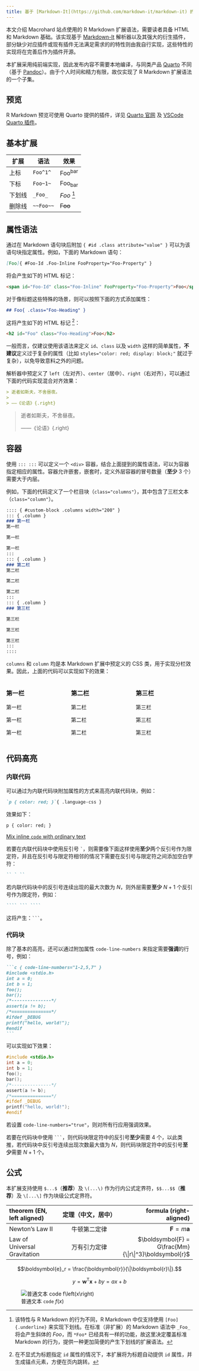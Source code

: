```yaml
---
title: 基于 [Markdown-It](https://github.com/markdown-it/markdown-it) 的 R Markdown 扩展语法实现（部分）
---
```


本文介绍 Macrohard 站点使用的 R Markdown 扩展语法，需要读者具备 HTML 和 Markdown 基础。该实现基于 [Markdown-It](https://github.com/markdown-it/markdown-it) 解析器以及其强大的衍生插件，部分缺少对应插件或现有插件无法满足需求的的特性则由我自行实现，这些特性的实现将在完善后作为插件开源。

本扩展采用纯前端实现，因此发布内容不需要本地编译，与同类产品 [Quarto](https://quarto.org) 不同（基于 [Pandoc](https://pandoc.org/)）。由于个人时间和精力有限，故仅实现了 R Markdown 扩展语法的一个子集。

## 预览

R Markdown 预览可使用 Quarto 提供的插件，详见 [Quarto 官网](https://quarto.org/) 及 [VSCode Quarto 插件](https://marketplace.visualstudio.com/items?itemName=quarto.quarto)。

## 基本扩展

|扩展|语法|效果|
|---|---|---|
|上标|`Foo^1^`|Foo^bar^|
|下标|`Foo~1~`|Foo~bar~|
|下划线|`_Foo_`|_Foo_ [^about_underline]|
|删除线|`~~Foo~~`|~~Foo~~|

[^about_underline]: 该特性与 R Markdown 的行为不同，R Markdown 中仅支持使用 `[Foo]{.underline}` 来实现下划线。在标准（非扩展）的 Markdown 语法中 `_Foo_` 将会产生斜体的 *Foo*，而 `*Foo*` 已经具有一样的功能，故这里决定覆盖标准 Markdown 的行为，提供一种更加简便的产生下划线的扩展语法。

## 属性语法

通过在 Markdown 语句块后附加 `{ #id .class attribute="value" }` 可以为该语句块指定属性。例如，下面的 Markdown 语句：

```markdown
[Foo]{ #Foo-Id .Foo-Inline FooProperty="Foo-Property" }
```

将会产生如下的 HTML 标记：

```html
<span id="Foo-Id" class="Foo-Inline" FooProperty="Foo-Property">Foo</span>
```

对于像标题这些特殊的场景，则可以按照下面的方式添加属性：

```markdown
## Foo{ .class="Foo-Heading" }
```

这将产生如下的 HTML 标记 [^about_heading_anchor]：

```html
<h2 id="Foo" class="Foo-Heading">Foo</h2>
```

[^about_heading_anchor]: 在不显式为标题指定 `id` 属性的情况下，本扩展将为标题自动提供 `id` 属性，并生成锚点元素，方便在页内跳转。

一般而言，仅建议使用该语法来定义 `id`、`class` 以及 `width` 这样的简单属性，**不建议**定义过于复杂的属性（比如 `styles="color: red; display: block;"` 就过于复杂），以免导致意料之外的问题。

解析器中预定义了 `left`（左对齐）、`center`（居中）、`right`（右对齐），可以通过下面的代码实现混合对齐效果：

```markdown
> 逝者如斯夫，不舍昼夜。
>
> ——《论语》{.right}
```

> 逝者如斯夫，不舍昼夜。
>
> ——《论语》{.right}

## 容器

使用 `::: :::` 可以定义一个 `<div>`{ .language-html } 容器，结合上面提到的属性语法，可以为容器指定相应的属性。容器允许嵌套，嵌套时，定义外层容器的冒号数量（**至少** 3 个）需要大于内层。

例如，下面的代码定义了一个栏目块（`class="columns"`），其中包含了三栏文本（`class="column"`）。

```markdown
:::: { #custom-block .columns width="200" }
::: { .column }
### 第一栏
第一栏

第一栏

第一栏
:::
::: { .column }
### 第二栏
第二栏

第二栏

第二栏
:::
::: { .column }
### 第三栏

第三栏

第三栏

第三栏
:::
::::
```

`columns` 和 `column` 均是本 Markdown 扩展中预定义的 CSS 类，用于实现分栏效果。因此，上面的代码可以实现如下的效果：

:::: { #custom-block .columns width="200" }
::: { .column }
### 第一栏
第一栏

第一栏

第一栏
:::
::: { .column }
### 第二栏
第二栏

第二栏

第二栏
:::
::: { .column }
### 第三栏

第三栏

第三栏

第三栏
:::
::::

## 代码高亮

### 内联代码

可以通过为内联代码块附加属性的方式来高亮内联代码块，例如：

```markdown
`p { color: red; }`{ .language-css }
```

效果如下：

`p { color: red; }`{.language-css}

[Mix inline `code` with ordinary text](https://macrohard.fun/)

若要在内联代码块中使用反引号 `` ` ``，则需要像下面这样使用**至少**两个反引号作为限定符，并且在反引号与限定符相邻的情况下需要在反引号与限定符之间添加空白字符：

```markdown
`` ` ``
```

若内联代码块中的反引号连续出现的最大次数为 $N$，则外层需要**至少** $N + 1$ 个反引号作为限定符，例如：

```markdown
```` ``` ````
```

这将产生：```` ``` ````。

### 代码块

除了基本的高亮，还可以通过附加属性 `code-line-numbers` 来指定需要**强调**的行号，例如：

`````markdown
```c { code-line-numbers="1-2,5,7" }
#include <stdio.h>
int a = 0;
int b = 1;
foo();
bar();
/*---------------*/
assert(a != b);
/*===============*/
#ifdef _DEBUG
printf("hello, world!");
#endif
```
`````

可以实现如下效果：

```c { code-line-numbers="1-2,5,7" }
#include <stdio.h>
int a = 0;
int b = 1;
foo();
bar();
/*---------------*/
assert(a != b);
/*===============*/
#ifdef _DEBUG
printf("hello, world!");
#endif
```

若设置 `code-line-numbers="true"`，则对所有行应用强调效果。

若要在代码块中使用 `` ``` ``，则代码块限定符中的反引号**至少**需要 4 个，以此类推，若代码块中反引号连续出现次数最大值为 $N$，则代码块限定符中的反引号**至少**需要 $N + 1$ 个。

## 公式

本扩展支持使用 `$...$`（**推荐**）及 `\(...\)` 作为行内公式定界符，`$$...$$`（**推荐**）及 `\[...\]` 作为块级公式定界符。

|theorem (EN, left aligned)|定理（中文，居中）|formula (right-aligned)|
|:---|:---:|---:|
|Newton's Law II|牛顿第二定律|$\boldsymbol{F} = m\boldsymbol{a}$|
|Law of Universal Gravitation|万有引力定律|$\boldsymbol{F} = G\frac{Mm}{\|r\|^3}\boldsymbol{r}$|

$$\boldsymbol{e}_r = \frac{\boldsymbol{r}}{\|\boldsymbol{r}\|}.$$

$$
\begin{equation}
y = \boldsymbol{w}^\mathsf{T}\boldsymbol{x} + b
y = ax+b
\end{equation}
$$

![普通文本 `code` $f\left(x\right)$](./doro-maodie.gif){ .center }

[^1]: Hello!